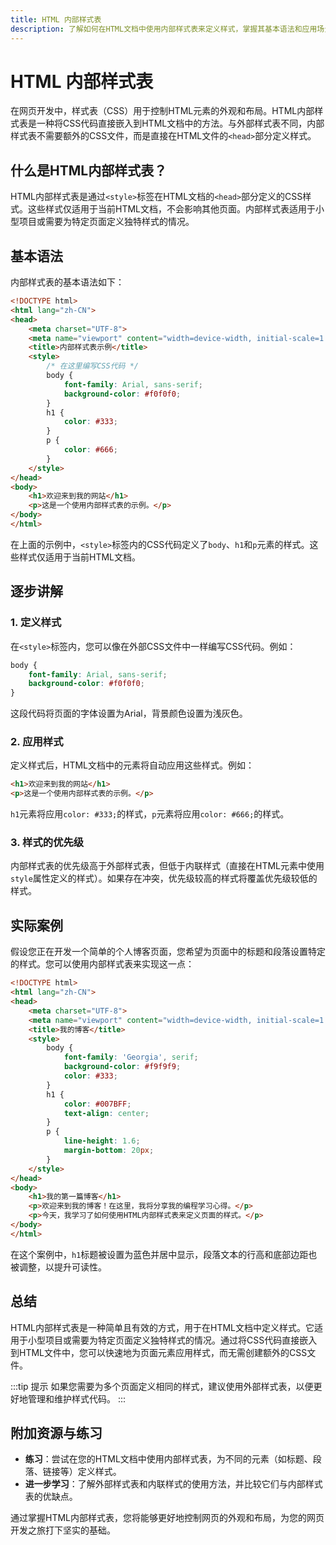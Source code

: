 ```yaml
---
title: HTML 内部样式表
description: 了解如何在HTML文档中使用内部样式表来定义样式，掌握其基本语法和应用场景。
---
```


# HTML 内部样式表

在网页开发中，样式表（CSS）用于控制HTML元素的外观和布局。HTML内部样式表是一种将CSS代码直接嵌入到HTML文档中的方法。与外部样式表不同，内部样式表不需要额外的CSS文件，而是直接在HTML文件的`<head>`部分定义样式。

## 什么是HTML内部样式表？

HTML内部样式表是通过`<style>`标签在HTML文档的`<head>`部分定义的CSS样式。这些样式仅适用于当前HTML文档，不会影响其他页面。内部样式表适用于小型项目或需要为特定页面定义独特样式的情况。

## 基本语法

内部样式表的基本语法如下：

```html
<!DOCTYPE html>
<html lang="zh-CN">
<head>
    <meta charset="UTF-8">
    <meta name="viewport" content="width=device-width, initial-scale=1.0">
    <title>内部样式表示例</title>
    <style>
        /* 在这里编写CSS代码 */
        body {
            font-family: Arial, sans-serif;
            background-color: #f0f0f0;
        }
        h1 {
            color: #333;
        }
        p {
            color: #666;
        }
    </style>
</head>
<body>
    <h1>欢迎来到我的网站</h1>
    <p>这是一个使用内部样式表的示例。</p>
</body>
</html>
```

在上面的示例中，`<style>`标签内的CSS代码定义了`body`、`h1`和`p`元素的样式。这些样式仅适用于当前HTML文档。

## 逐步讲解

### 1. 定义样式

在`<style>`标签内，您可以像在外部CSS文件中一样编写CSS代码。例如：

```css
body {
    font-family: Arial, sans-serif;
    background-color: #f0f0f0;
}
```

这段代码将页面的字体设置为Arial，背景颜色设置为浅灰色。

### 2. 应用样式

定义样式后，HTML文档中的元素将自动应用这些样式。例如：

```html
<h1>欢迎来到我的网站</h1>
<p>这是一个使用内部样式表的示例。</p>
```

`h1`元素将应用`color: #333;`的样式，`p`元素将应用`color: #666;`的样式。

### 3. 样式的优先级

内部样式表的优先级高于外部样式表，但低于内联样式（直接在HTML元素中使用`style`属性定义的样式）。如果存在冲突，优先级较高的样式将覆盖优先级较低的样式。

## 实际案例

假设您正在开发一个简单的个人博客页面，您希望为页面中的标题和段落设置特定的样式。您可以使用内部样式表来实现这一点：

```html
<!DOCTYPE html>
<html lang="zh-CN">
<head>
    <meta charset="UTF-8">
    <meta name="viewport" content="width=device-width, initial-scale=1.0">
    <title>我的博客</title>
    <style>
        body {
            font-family: 'Georgia', serif;
            background-color: #f9f9f9;
            color: #333;
        }
        h1 {
            color: #007BFF;
            text-align: center;
        }
        p {
            line-height: 1.6;
            margin-bottom: 20px;
        }
    </style>
</head>
<body>
    <h1>我的第一篇博客</h1>
    <p>欢迎来到我的博客！在这里，我将分享我的编程学习心得。</p>
    <p>今天，我学习了如何使用HTML内部样式表来定义页面的样式。</p>
</body>
</html>
```

在这个案例中，`h1`标题被设置为蓝色并居中显示，段落文本的行高和底部边距也被调整，以提升可读性。

## 总结

HTML内部样式表是一种简单且有效的方式，用于在HTML文档中定义样式。它适用于小型项目或需要为特定页面定义独特样式的情况。通过将CSS代码直接嵌入到HTML文件中，您可以快速地为页面元素应用样式，而无需创建额外的CSS文件。

:::tip 提示
如果您需要为多个页面定义相同的样式，建议使用外部样式表，以便更好地管理和维护样式代码。
:::

## 附加资源与练习

- **练习**：尝试在您的HTML文档中使用内部样式表，为不同的元素（如标题、段落、链接等）定义样式。
- **进一步学习**：了解外部样式表和内联样式的使用方法，并比较它们与内部样式表的优缺点。

通过掌握HTML内部样式表，您将能够更好地控制网页的外观和布局，为您的网页开发之旅打下坚实的基础。